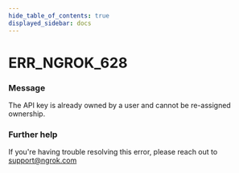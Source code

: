```yaml
---
hide_table_of_contents: true
displayed_sidebar: docs
---
```



# ERR_NGROK_628

### Message

The API key is already owned by a user and cannot be re-assigned ownership.

### Further help

If you're having trouble resolving this error, please reach out to [support@ngrok.com](mailto:support@ngrok.com?subject=Help%20with%20ERR_NGROK_628)

<ErrorDetails error="err_ngrok_628" />
